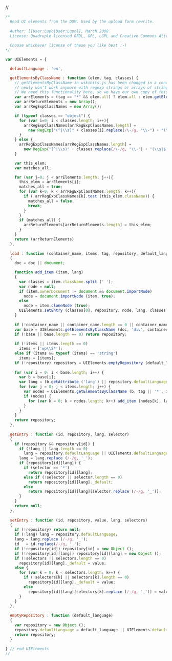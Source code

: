// <syntaxhighlight lang="javascript">
/*
  Read UI elements from the DOM. Used by the upload form rewrite.
 
  Author: [[User:Lupo|User:Lupo]], March 2008
  License: Quadruple licensed GFDL, GPL, LGPL and Creative Commons Attribution 3.0 (CC-BY-3.0)
 
  Choose whichever license of these you like best :-)
*/

var UIElements = {

  defaultLanguage : 'en',

  getElementsByClassName : function (elem, tag, classes) {
    // getElementsByClassName in wikibits.js has been changed in a contract-breaking way and
    // newly won't work anymore with regexp strings or arrays of strings passed as classes.
    // We need this functionality here, so we have our own copy of this function.
    var arrElements = (tag == "*" && elem.all) ? elem.all : elem.getElementsByTagName (tag);
    var arrReturnElements = new Array();
    var arrRegExpClassNames = new Array();

    if (typeof classes == "object") {
      for (var i=0; i < classes.length; i++){
        arrRegExpClassNames[arrRegExpClassNames.length] =
          new RegExp("(^|\\s)" + classes[i].replace(/\-/g, "\\-") + "(\\s|$)");
      }
    } else {
      arrRegExpClassNames[arrRegExpClassNames.length] =
        new RegExp("(^|\\s)" + classes.replace(/\-/g, "\\-") + "(\\s|$)");
    }

    var this_elem;
    var matches_all;

    for (var j=0; j < arrElements.length; j++){
      this_elem = arrElements[j];
      matches_all = true;
      for (var k=0; k < arrRegExpClassNames.length; k++){
        if (!arrRegExpClassNames[k].test (this_elem.className)) {
          matches_all = false;
          break;
        }
      }
      if (matches_all) {
        arrReturnElements[arrReturnElements.length] = this_elem;
      }
    }
    return (arrReturnElements)
  },
  
  load : function (container_name, items, tag, repository, default_language, doc)
  { 
    doc = doc || document;

    function add_item (item, lang)
    {
      var classes = item.className.split (' ');
      var node = null;
      if (item.ownerDocument != document && document.importNode)
        node = document.importNode (item, true);
      else
        node = item.cloneNode (true);
      UIElements.setEntry (classes[0], repository, node, lang, classes.slice (1));
    }
    
    if (!container_name || container_name.length == 0 || container_name == '*') return repository;
    var base = UIElements.getElementsByClassName (doc, 'div', container_name);
    if (!base || base.length == 0) return repository;
    
    if (!items || items.length == 0)
      items = ['wp\\S*'];
    else if (items && typeof (items) == 'string')
      items = [items];
    if (!repository) repository = UIElements.emptyRepository (default_language);
    
    for (var i = 0; i < base.length; i++) {
      var b = base[i];
      var lang = (b.getAttribute ('lang') || repository.defaultLanguage).replace(/-/g, '_');
      for (var j = 0; j < items.length; j++) {
        var nodes = UIElements.getElementsByClassName (b, tag || '*', items[j]);
        if (nodes) {
          for (var k = 0; k < nodes.length; k++) add_item (nodes[k], lang);
        }
      }
    }
    return repository;
  },
  
  getEntry : function (id, repository, lang, selector)
  {
    if (repository && repository[id]) {
      if (!lang || lang.length == 0)
        lang = repository.defaultLanguage || UIElements.defaultLanguage;
      lang = lang.replace (/-/g, '_');
      if (repository[id][lang]) {
        if (selector == '*')
          return repository[id][lang];
        else if (!selector || selector.length == 0)
          return repository[id][lang]._default;
        else
          return repository[id][lang][selector.replace (/-/g, '_')];
      }
    }
    return null;
  },
  
  setEntry : function (id, repository, value, lang, selectors)
  {
    if (!repository) return null;
    if (!lang) lang = repository.defaultLanguage;
    lang = lang.replace (/-/g, '_');
    id   = id.replace(/-/g, '_');
    if (!repository[id]) repository[id] = new Object ();
    if (!repository[id][lang]) repository[id][lang] = new Object ();
    if (!selectors || selectors.length == 0)
      repository[id][lang]._default = value;
    else {
      for (var k = 0; k < selectors.length; k++) {
        if (!selectors[k] || selectors[k].length == 0)
          repository[id][lang]._default = value;
        else
          repository[id][lang][selectors[k].replace (/-/g, '_')] = value;
      }
    }
  },
  
  emptyRepository : function (default_language)
  {
    var repository = new Object ();
    repository.defaultLanguage = default_language || UIElements.defaultLanguage;
    return repository;
  }
  
} // end UIElements
// </syntaxhighlight>